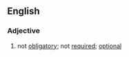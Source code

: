 ==English==

===Adjective===
{{en-adj|-}}

# not [[obligatory]]; not [[required]]; [[optional]]
{{anagrams:en/abgilnnooorty}}
